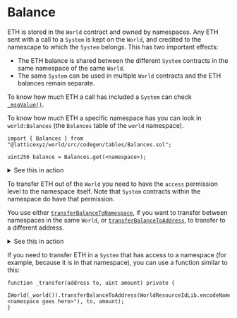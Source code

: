 
# Balance

ETH is stored in the `World` contract and owned by namespaces.
Any ETH sent with a call to a `System` is kept on the `World`, and credited to the namescape to which the `System` belongs.
This has two important effects:

- The ETH balance is shared between the different `System` contracts in the same namespace of the same `World`.
- The same `System` can be used in multiple `World` contracts and the ETH balances remain separate.

To know how much ETH a call has included a `System` can check [`_msgValue()`](https://github.com/latticexyz/mud/blob/main/packages/world/src/WorldContext.sol#L34-L36).

To know how much ETH a specific namespace has you can look in `world:Balances` (the `Balances` table of the `world` namespace).

```solidity
import { Balances } from "@latticexyz/world/src/codegen/tables/Balances.sol";

uint256 balance = Balances.get(<namespace>);
```

<details>

<summary>See this in action</summary>

1. Have a MUD application running.
   The easiest way to do this is to [run the template locally](/templates/typescript/getting-started).

1. Here we are not concerned with the client, so change to the `contracts` page.
   Because we are not concerned with the client, all the file names will be relative to `.../packages/contracts`.

   ```sh copy
   cd packages/contracts
   ```

1. Create a `.env` file with:

   - `PRIVATE_KEY` - the private key of an account that has ETH on the blockchain.
   - `WORLD_ADDRESS` - the address of the `World` to which you add the namespace.

   If you are using the template with a fresh `pnpm dev`, then you can use this `.env`:

   ```sh filename=".env" copy
   # This .env file is for demonstration purposes only.
   #
   # This should usually be excluded via .gitignore and the env vars attached to
   # your deployment environment, but we're including this here for ease of local
   # development. Please do not commit changes to this file!
   #
   # Enable debug logs for MUD CLI
   DEBUG=mud:*
   #
   # Anvil default private key:
   PRIVATE_KEY=0xac0974bec39a17e36ba4a6b4d238ff944bacb478cbed5efcae784d7bf4f2ff80

   # Address for the world we are extending
   WORLD_ADDRESS=0xC14fBdb7808D9e2a37c1a45b635C8C3fF64a1cc1
   ```

1. Create this file as `scripts/GetBalance.s.sol`.

   ```solidity filename="GetBalance.s.sol" copy
   // SPDX-License-Identifier: MIT
   pragma solidity >=0.8.21;

   import { Script } from "forge-std/Script.sol";
   import { console } from "forge-std/console.sol";
   import { Balances } from "@latticexyz/world/src/codegen/tables/Balances.sol";
   import { StoreSwitch } from "@latticexyz/store/src/StoreSwitch.sol";
   import { ResourceId } from "@latticexyz/store/src/ResourceId.sol";
   import { WorldResourceIdLib } from "@latticexyz/world/src/WorldResourceId.sol";

   contract GetBalance is Script {
     function run() external {
       address worldAddress = vm.envAddress("WORLD_ADDRESS");
       StoreSwitch.setStoreAddress(worldAddress);
       console.log("World at:", worldAddress);
       ResourceId namespaceResource = WorldResourceIdLib.encodeNamespace(bytes14(""));
       console.log("Namespace ID: %x", uint256(ResourceId.unwrap(namespaceResource)));
       uint256 balance = Balances.get(namespaceResource);
       console.log("Balance: %d wei", balance);
     }
   }
   ```

   <details>

   <summary>Explanation</summary>

   ```solidity
   // SPDX-License-Identifier: MIT
   pragma solidity >=0.8.21;
   ```

   Standard Solidity boilerplate

   ```solidity
   import { Script } from "forge-std/Script.sol";
   import { console } from "forge-std/console.sol";
   ```

   Standard [`forge` script](https://book.getfoundry.sh/tutorials/solidity-scripting) boilerplate.

   ```solidity
   import { Balances } from "@latticexyz/world/src/codegen/tables/Balances.sol";
   ```

   The `Balances` table contains namespace balances.
   Note that while this table's Solidity code is available as part of the library, it is a standard MUD table and as such gets created from [a `mud.config.ts` file](https://github.com/latticexyz/mud/blob/main/packages/world/mud.config.ts#L55-L62).

   ```solidity
   import { StoreSwitch } from "@latticexyz/store/src/StoreSwitch.sol";
   ```

   We need [this file](https://github.com/latticexyz/mud/blob/main/packages/store/src/StoreSwitch.sol) to specify the `World`'s address.

   ```solidity
   import { ResourceId } from "@latticexyz/store/src/ResourceId.sol";
   import { WorldResourceIdLib } from "@latticexyz/world/src/WorldResourceId.sol";
   ```

   We need the namespace's `ResourceId`.

   ```solidity
   contract GetBalance is Script {
       function run() external {
           address worldAddress = vm.envAddress("WORLD_ADDRESS");
   ```

   Get `WORLD_ADDRESS` from `.env`.

   ```solidity
          StoreSwitch.setStoreAddress(worldAddress);
          console.log("World at:", worldAddress);
   ```

   [Set the address of the `World`](https://github.com/latticexyz/mud/blob/main/packages/store/src/StoreSwitch.sol#L58-L65) so future data calls to go to the correct location.

   ```solidity
          ResourceId namespaceResource = WorldResourceIdLib.encodeNamespace(bytes14(""));
          console.log("Namespace ID: %x", uint256(ResourceId.unwrap(namespaceResource)));
   ```

   Create the `ResourceId` for the root namespace.

   ```solidity
          uint256 balance = Balances.get(namespaceResource);
          console.log("Balance: %d wei", balance);
      }
   }
   ```

   Finally, get the balance from the `world:Balances` table.

   </details>

1. Source the `.env` file (we are going to use the variables there to transfer ETH to the root namespace's account).

   ```sh copy
   source .env
   ```

1. Run the script.

   ```sh copy
   forge script script/GetBalance.s.sol --rpc-url http://localhost:8545
   ```

   The balance should be zero for now.

1. To allow `increment` to accept wei, edit `src/systems/IncrementSystem.sol` to make it `payable`:

   <CollapseCode>

   ```solidity filename="IncrementSystem.sol" showLineNumbers copy {8}
   // SPDX-License-Identifier: MIT
   pragma solidity >=0.8.21;

   import { System } from "@latticexyz/world/src/System.sol";
   import { Counter } from "../codegen/index.sol";

   contract IncrementSystem is System {
     function increment() public payable returns (uint32) {
       uint32 counter = Counter.get();
       uint32 newValue = counter + 1;
       Counter.set(newValue);
       return newValue;
     }
   }
   ```

   </CollapseCode>

1. `pnpm dev` deploys the new code, but it might deploy it to a new `World`.
   Restart `pnpm dev` to ensure you have a `World` in the same address as before.

1. Call `increment` with ETH.

   ```sh copy
   cast send --private-key $PRIVATE_KEY $WORLD_ADDRESS --value 1ether "increment()"
   ```

1. Run the script again to see that the balance is higher.

   ```sh copy
   forge script script/GetBalance.s.sol --rpc-url http://localhost:8545
   ```

</details>

To transfer ETH out of the `World` you need to have the `access` permission level to the namespace itself.
Note that `System` contracts within the namespace do have that permission.

You use either [`transferBalanceToNamespace`](https://github.com/latticexyz/mud/blob/main/packages/world/src/modules/init/implementations/BalanceTransferSystem.sol#L25-L57), if you want to transfer between namespaces in the same `World`, or [`transferBalanceToAddress`](https://github.com/latticexyz/mud/blob/main/packages/world/src/modules/init/implementations/BalanceTransferSystem.sol#L59-L86), to transfer to a different address.

<details>

<summary>See this in action</summary>

These steps assume you already transferred 1 ether to the root namespace.

1. Run this command to transfer 10 wei to the zero address.

   ```sh copy
   cast send --private-key $PRIVATE_KEY $WORLD_ADDRESS "transferBalanceToAddress(bytes32,address,uint256)" 0x6e73000000000000000000000000000000000000000000000000000000000000 `cast address-zero` 10
   ```

1. See that the namespace's balance is lower by 10 wei.

   ```sh copy
   forge script script/GetBalance.s.sol --rpc-url http://localhost:8545
   ```

1. See that 10 wei have been deducted from the balance of the `World`.

   ```sh copy
   cast balance $WORLD_ADDRESS
   ```

</details>

If you need to transfer ETH in a `System` that has access to a namespace (for example, because it is in that namespace), you can use a function similar to this:

```solidity
function _transfer(address to, uint amount) private {
  IWorld(_world()).transferBalanceToAddress(WorldResourceIdLib.encodeNamespace("<namespace goes here>"), to, amount);
}
```
